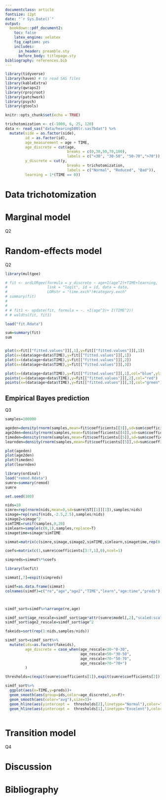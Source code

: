 ---
documentclass: article
fontsize: 12pt
date: "`r Sys.Date()`"
output: 
  bookdown::pdf_document2: 
    toc: false
    latex_engine: xelatex
    fig_caption: yes
    includes:
      in_header: preamble.sty
      before_body: titlepage.sty
bibliography: references.bib  
---

```{r setup, include=FALSE, message=FALSE, warning=FALSE}
library(tidyverse)
library(haven) # to read SAS files
library(kableExtra)
library(qwraps2)
library(rprojroot)
library(patchwork)
library(psych)
library(gtools)

knitr::opts_chunk$set(echo = TRUE)
```

```{r load, include=FALSE, message=FALSE, warning=FALSE}
trichotomization <- c(-1000, 6, 25, 120)
data <- read_sas("data/hearing500lr.sas7bdat") %>%
  mutate(side = as.factor(side),
         id = as.factor(id),
         age_measurement = age + TIME,
         age_discrete = cut(age,
                            breaks = c(0,30,50,70,100),
                            labels = c("<30", "30-50", "50-70",">70")),
         y_discrete = cut(y,
                            breaks = trichotomization,
                            labels = c("Normal", "Reduced", "Bad")),
         learning = 1*(TIME == 0))
```
# Data trichotomization

# Marginal model
Q2

# Random-effects model
Q2

```{r}
library(multgee)
```

```{r}
# fit <- ordLORgee(formula = y_discrete ~ age+I(age^2)+TIME+learning,
#                  link = "logit", id = id, data = data,
#                  LORstr = "time.exch")#category.exch"
# summary(fit)
# 
# 
# # fit1 <- update(fit, formula = ~. +I(age^3)+ I(TIME^2))
# # waldts(fit, fit1)
```

```{r}
load("fit.Rdata")
```

```{r}
sum=summary(fit)
sum


plot(x=fit[["fitted.values"]][,1],y=fit[["fitted.values"]][,1])
plot(x=(data$age+data$TIME),y=fit[["fitted.values"]][,1])
plot(x=(data$age+data$TIME),y=fit[["fitted.values"]][,2])
plot(x=(data$age+data$TIME),y=fit[["fitted.values"]][,3])

plot(x=(data$age+data$TIME),y=fit[["fitted.values"]][,1],col="blue",ylim = range(0,1))
points(x=(data$age+data$TIME),y=fit[["fitted.values"]][,2],col="red")
points(x=(data$age+data$TIME),y=fit[["fitted.values"]][,3],col="green")
```

## Empirical Bayes prediction
Q3


```{r}
samples=100000

ageden=density(rnorm(samples,mean=fit$coefficients[[3]],sd=sum$coefficients[3,2]))
age2den=density(rnorm(samples,mean=fit$coefficients[[4]],sd=sum$coefficients[4,2]))
timeden=density(rnorm(samples,mean=fit$coefficients[[5]],sd=sum$coefficients[5,2]))
learnden=density(rnorm(samples,mean=fit$coefficients[[5]],sd=sum$coefficients[6,2]))

plot(ageden)
plot(age2den)
plot(timeden)
plot(learnden)
```

```{r}
library(ordinal)
load("remod.Rdata")
sumre=summary(remod)
sumre
```

```{r}
set.seed(100)

nids=10
simre=rep(rnorm(nids,mean=0,sd=sumre$ST[[1]][1]),samples/nids)
simage=rep(runif(nids,-2.5,2.5),samples/nids)
simage2=simage^2
simTIME=runif(samples,0,20)
simlearn=sample(c(0,1),samples,replace=T)
simagetime=simage*simTIME

simmat=matrix(c(simre,simage,simage2,simTIME,simlearn,simagetime,rep(0,samples)),ncol=7)

coefs=matrix(c(1,sumre$coefficients[3:7,1],0),ncol=1)

simpreds=simmat%*%coefs

library(locfit)

simmat[,7]=expit(simpreds)

simdf=as.data.frame(simmat)
colnames(simdf)=c("re","age","age2","TIME","learn","age:time","preds")



simdf_sort=simdf%>%arrange(re,age)

simdf_sort$age_rescale=simdf_sort$age*attr(sumre$model[,2],"scaled:scale")+attr(sumre$model[,2],"scaled:center")
simdf_sort$age2_rescale=simdf_sort$age^2

fakeids=sort(rep(1:nids,samples/nids))

simdf_sort=simdf_sort%>%
  mutate(ids=as.factor(fakeids),
         age_discrete = case_when(age_rescale<30~"0-30",
                                  age_rescale<50~"30-50",
                                  age_rescale<70~"50-70",
                                  age_rescale>70~"70+")
         )

thresholds=c(expit(sumre$coefficients[1]),expit(sumre$coefficients[2]))

simdf_sort%>%
  ggplot(aes(x=TIME,y=preds))+
  geom_smooth(aes(group=ids,color=age_discrete),se=F)+
  geom_smooth(aes(color="avg"),size=3)+
  geom_hline(aes(yintercept =  thresholds[2],linetype="Normal"),color="blue")+
  geom_hline(aes(yintercept =  thresholds[1],linetype="Excelent"),color="red")
  

```


# Transition model
Q4

# Discussion


# Bibliography
